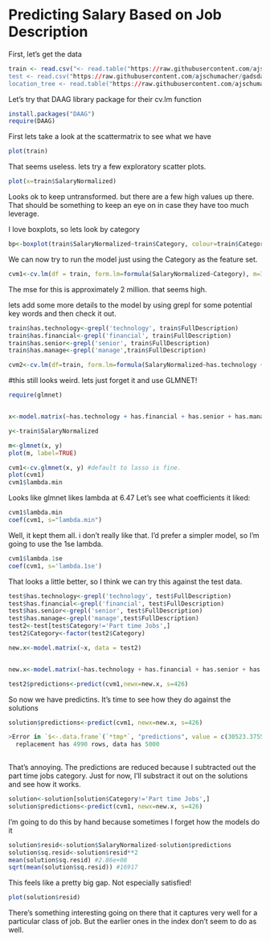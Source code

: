 Predicting Salary Based on Job Description
==========================================

First, let's get the data
```R
train <- read.csv("<- read.table("https://raw.githubusercontent.com/ajschumacher/gadsdata/master/salary/train.csv")
test <- read.csv("https://raw.githubusercontent.com/ajschumacher/gadsdata/master/salary/test.csv")
location_tree <- read.table("https://raw.githubusercontent.com/ajschumacher/gadsdata/master/salary/location_tree.txt", quote="\"")
```

Let's try that DAAG library package for their cv.lm function
```R
install.packages("DAAG")
require(DAAG)
```
First lets take a look at the scattermatrix to see what we have
```R
plot(train)
```
That seems useless. lets try a few exploratory scatter plots.
```R
plot(x=train$SalaryNormalized) 
```
Looks ok to keep untransformed. but there are a few high values up there. That
should be something to keep an eye on in case they have too much leverage.

I love boxplots, so lets look by category
```R
bp<-boxplot(train$SalaryNormalized~train$Category, colour=train$Category)
```

We can now try to run the model just using the Category as the feature set.
```R
cvm1<-cv.lm(df = train, form.lm=formula(SalaryNormalized~Category), m=3)
```
The mse for this is approximately 2 million. that seems high.

lets add some more details to the model by using grepl for some potential key words and then check it out.
```R
train$has.technology<-grepl('technology', train$FullDescription)
train$has.financial<-grepl('financial', train$FullDescription)
train$has.senior<-grepl('senior', train$FullDescription)
train$has.manage<-grepl('manage',train$FullDescription)

cvm2<-cv.lm(df=train, form.lm=formula(SalaryNormalized~has.technology + has.financial + has.senior + has.manage + Category + ContractType + ContractTime))
```

#this still looks weird. lets just forget it and use GLMNET!

```R
require(glmnet)


x<-model.matrix(~has.technology + has.financial + has.senior + has.manage + Category + ContractType + ContractTime, data = train)

y<-train$SalaryNormalized

m<-glmnet(x, y)
plot(m, label=TRUE)
```

```R

cvm1<-cv.glmnet(x, y) #default to lasso is fine.
plot(cvm1)
cvm1$lambda.min
```

Looks like glmnet likes lambda at 6.47
Let's see what coefficients it liked:

```R
cvm1$lambda.min
coef(cvm1, s="lambda.min")
```

Well, it kept them all. i don't really like that. I'd prefer a 
simpler model, so I'm going to use the 1se lambda.
```R
cvm1$lambda.1se
coef(cvm1, s='lambda.1se')
```

That looks a little better, so I think we can try this against the test data.

```R

test$has.technology<-grepl('technology', test$FullDescription)
test$has.financial<-grepl('financial', test$FullDescription)
test$has.senior<-grepl('senior', test$FullDescription)
test$has.manage<-grepl('manage',test$FullDescription)
test2<-test[test$Category!='Part time Jobs',]
test2$Category<-factor(test2$Category)

new.x<-model.matrix(~x, data = test2)


new.x<-model.matrix(~has.technology + has.financial + has.senior + has.manage + Category + ContractType + ContractTime, data = test2)

test2$predictions<-predict(cvm1,newx=new.x, s=426)
```

So now we have predictins. It's time to see how they do
against the solutions

```R
solution$predictions<-predict(cvm1, newx=new.x, s=426)

>Error in `$<-.data.frame`(`*tmp*`, "predictions", value = c(30523.3755576254,  : 
  replacement has 4990 rows, data has 5000
  
```
That's annoying. The predictions are reduced because I subtracted
out the part time jobs category. Just for now, I'll substract it
out on the solutions and see how it works.

```R
solution<-solution[solution$Category!='Part time Jobs',]
solution$predictions<-predict(cvm1, newx=new.x, s=426)
```

I'm going to do this by hand because sometimes I forget how the models do it

```R
solution$resid<-solution$SalaryNormalized-solution$predictions
solution$sq.resid<-solution$resid**2
mean(solution$sq.resid) #2.86e+08
sqrt(mean(solution$sq.resid)) #16917
```

This feels like a pretty big gap. Not especially satisfied!

```R
plot(solution$resid)
```

There's something interesting going on there that it captures very well for a particular class of job. But the earlier ones in the index don't seem to do as well.